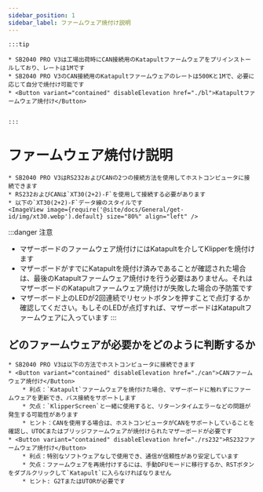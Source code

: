 ```yaml
---
sidebar_position: 1
sidebar_label: ファームウェア焼付け説明
---
```





    :::tip

    * SB2040 PRO V3は工場出荷時にCAN接続用のKatapultファームウェアをプリインストールしており、レートは1Mです
    * SB2040 PRO V3のCAN接続用のKatapultファームウェアのレートは500Kと1Mで、必要に応じて自分で焼付け可能です
    * <Button variant="contained" disableElevation href="./bl">Katapultファームウェア焼付け</Button>


    :::

# ファームウェア焼付け説明

    * SB2040 PRO V3はRS232およびCANの2つの接続方法を使用してホストコンピュータに接続できます
    * RS232およびCANは`XT30(2+2)-F`を使用して接続する必要があります
    * 以下の`XT30(2+2)-F`データ線のスタイルです
    <ImageView image={require('@site/docs/General/get-id/img/xt30.webp').default} size="80%" align="left" />

:::danger 注意
* マザーボードのファームウェア焼付けにはKatapultを介してKlipperを焼付けます
* マザーボードがすでにKatapultを焼付け済みであることが確認された場合は、最後のKatapultファームウェア焼付けを行う必要はありません。それはマザーボードのKatapultファームウェア焼付けが失敗した場合の予防策です
* マザーボード上のLEDが2回連続でリセットボタンを押すことで点灯するか確認してください。もしそのLEDが点灯すれば、マザーボードはKatapultファームウェアに入っています
:::

## どのファームウェアが必要かをどのように判断するか

    * SB2040 PRO V3は以下の方法でホストコンピュータに接続できます
    * <Button variant="contained" disableElevation href="./can">CANファームウェア焼付け</Button>
        * 利点：`Katapult`ファームウェアを焼付けた場合、マザーボードに触れずにファームウェアを更新でき、バス接続をサポートします
        * 欠点：`KlipperScreen`と一緒に使用すると、リターンタイムエラーなどの問題が発生する可能性があります
        * ヒント：CANを使用する場合は、ホストコンピュータがCANをサポートしていることを確認し、UTOCまたはブリッジファームウェアが焼付けられたマザーボードが必要です
    * <Button variant="contained" disableElevation href="./rs232">RS232ファームウェア焼付け</Button>
        * 利点：特別なソフトウェアなしで使用でき、通信が信頼性があり安定しています
        * 欠点：ファームウェアを再焼付けするには、手動DFUモードに移行するか、RSTボタンをダブルクリックして`Katapult`に入らなければなりません
        * ヒント: G2TまたはUTORが必要です